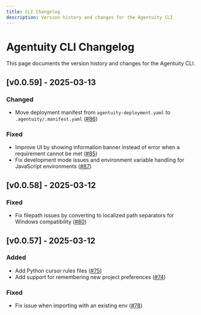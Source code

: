 ```yaml
---
title: CLI Changelog
description: Version history and changes for the Agentuity CLI
---
```


# Agentuity CLI Changelog

This page documents the version history and changes for the Agentuity CLI.

## [v0.0.59] - 2025-03-13

### Changed
- Move deployment manifest from `agentuity-deployment.yaml` to `.agentuity/.manifest.yaml` ([#86](https://github.com/agentuity/cli/pull/86))

### Fixed
- Improve UI by showing information banner instead of error when a requirement cannot be met ([#85](https://github.com/agentuity/cli/pull/85))
- Fix development mode issues and environment variable handling for JavaScript environments ([#87](https://github.com/agentuity/cli/pull/87))

## [v0.0.58] - 2025-03-12

### Fixed
- Fix filepath issues by converting to localized path separators for Windows compatibility ([#80](https://github.com/agentuity/cli/pull/80))

## [v0.0.57] - 2025-03-12

### Added
- Add Python cursor rules files ([#75](https://github.com/agentuity/cli/pull/75))
- Add support for remembering new project preferences ([#74](https://github.com/agentuity/cli/pull/74))

### Fixed
- Fix issue when importing with an existing env ([#78](https://github.com/agentuity/cli/pull/78))
